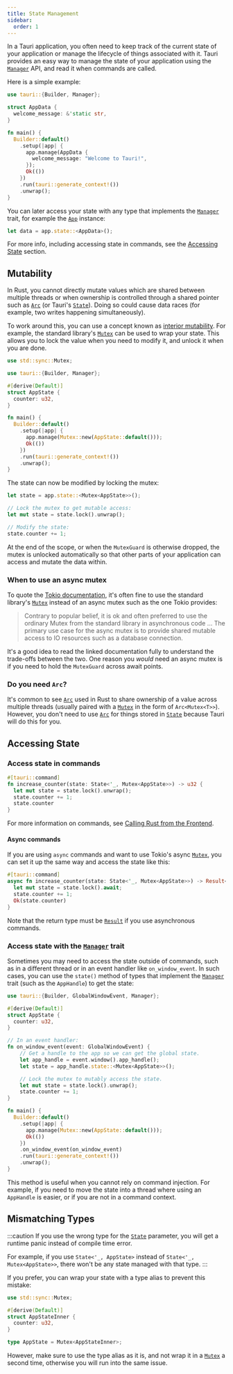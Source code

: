 ```yaml
---
title: State Management
sidebar:
  order: 1
---
```


In a Tauri application, you often need to keep track of the current state of your application or manage the lifecycle of things associated with it. Tauri provides an easy way to manage the state of your application using the [`Manager`] API, and read it when commands are called.

Here is a simple example:

```rust
use tauri::{Builder, Manager};

struct AppData {
  welcome_message: &'static str,
}

fn main() {
  Builder::default()
    .setup(|app| {
      app.manage(AppData {
        welcome_message: "Welcome to Tauri!",
      });
      Ok(())
    })
    .run(tauri::generate_context!())
    .unwrap();
}
```

You can later access your state with any type that implements the [`Manager`] trait, for example the [`App`] instance:

```rust
let data = app.state::<AppData>();
```

For more info, including accessing state in commands, see the [Accessing State](#accessing-state) section.

## Mutability

In Rust, you cannot directly mutate values which are shared between multiple threads or when ownership is controlled through a shared pointer such as [`Arc`] (or Tauri's [`State`]). Doing so could cause data races (for example, two writes happening simultaneously).

To work around this, you can use a concept known as [interior mutability](https://doc.rust-lang.org/book/ch15-05-interior-mutability.html). For example, the standard library's [`Mutex`] can be used to wrap your state. This allows you to lock the value when you need to modify it, and unlock it when you are done.

```rust
use std::sync::Mutex;

use tauri::{Builder, Manager};

#[derive(Default)]
struct AppState {
  counter: u32,
}

fn main() {
  Builder::default()
    .setup(|app| {
      app.manage(Mutex::new(AppState::default()));
      Ok(())
    })
    .run(tauri::generate_context!())
    .unwrap();
}
```

The state can now be modified by locking the mutex:

```rust
let state = app.state::<Mutex<AppState>>();

// Lock the mutex to get mutable access:
let mut state = state.lock().unwrap();

// Modify the state:
state.counter += 1;
```

At the end of the scope, or when the `MutexGuard` is otherwise dropped, the mutex is unlocked automatically so that other parts of your application can access and mutate the data within.

### When to use an async mutex

To quote the [Tokio documentation](https://docs.rs/tokio/latest/tokio/sync/struct.Mutex.html#which-kind-of-mutex-should-you-use), it's often fine to use the standard library's [`Mutex`] instead of an async mutex such as the one Tokio provides:

> Contrary to popular belief, it is ok and often preferred to use the ordinary Mutex from the standard library in asynchronous code ... The primary use case for the async mutex is to provide shared mutable access to IO resources such as a database connection.

It's a good idea to read the linked documentation fully to understand the trade-offs between the two. One reason you _would_ need an async mutex is if you need to hold the `MutexGuard` across await points.

### Do you need `Arc`?

It's common to see [`Arc`] used in Rust to share ownership of a value across multiple threads (usually paired with a [`Mutex`] in the form of `Arc<Mutex<T>>`). However, you don't need to use [`Arc`] for things stored in [`State`] because Tauri will do this for you.

## Accessing State

### Access state in commands

```rust
#[tauri::command]
fn increase_counter(state: State<'_, Mutex<AppState>>) -> u32 {
  let mut state = state.lock().unwrap();
  state.counter += 1;
  state.counter
}
```

For more information on commands, see [Calling Rust from the Frontend](/develop/calling-rust).

#### Async commands

If you are using `async` commands and want to use Tokio's async [`Mutex`], you can set it up the same way and access the state like this:

```rust
#[tauri::command]
async fn increase_counter(state: State<'_, Mutex<AppState>>) -> Result<u32, ()> {
  let mut state = state.lock().await;
  state.counter += 1;
  Ok(state.counter)
}
```

Note that the return type must be [`Result`] if you use asynchronous commands.

### Access state with the [`Manager`] trait

Sometimes you may need to access the state outside of commands, such as in a different thread or in an event handler like `on_window_event`. In such cases, you can use the `state()` method of types that implement the [`Manager`] trait (such as the `AppHandle`) to get the state:

```rust
use tauri::{Builder, GlobalWindowEvent, Manager};

#[derive(Default)]
struct AppState {
  counter: u32,
}

// In an event handler:
fn on_window_event(event: GlobalWindowEvent) {
    // Get a handle to the app so we can get the global state.
    let app_handle = event.window().app_handle();
    let state = app_handle.state::<Mutex<AppState>>();

    // Lock the mutex to mutably access the state.
    let mut state = state.lock().unwrap();
    state.counter += 1;
}

fn main() {
  Builder::default()
    .setup(|app| {
      app.manage(Mutex::new(AppState::default()));
      Ok(())
    })
    .on_window_event(on_window_event)
    .run(tauri::generate_context!())
    .unwrap();
}
```

This method is useful when you cannot rely on command injection. For example, if you need to move the state into a thread where using an `AppHandle` is easier, or if you are not in a command context.

## Mismatching Types

:::caution
If you use the wrong type for the [`State`] parameter, you will get a runtime panic instead of compile time error.

For example, if you use `State<'_, AppState>` instead of `State<'_, Mutex<AppState>>`, there won't be any state managed with that type.
:::

If you prefer, you can wrap your state with a type alias to prevent this mistake:

```rust
use std::sync::Mutex;

#[derive(Default)]
struct AppStateInner {
  counter: u32,
}

type AppState = Mutex<AppStateInner>;
```

However, make sure to use the type alias as it is, and not wrap it in a [`Mutex`] a second time, otherwise you will run into the same issue.

[`Manager`]: https://docs.rs/tauri/latest/tauri/trait.Manager.html
[`State`]: https://docs.rs/tauri/latest/tauri/struct.State.html
[`Mutex`]: https://doc.rust-lang.org/stable/std/sync/struct.Mutex.html
[`Arc`]: https://doc.rust-lang.org/stable/std/sync/struct.Arc.html
[`App`]: https://docs.rs/tauri/latest/tauri/struct.App.html
[`Result`]: https://doc.rust-lang.org/stable/std/result/index.html
